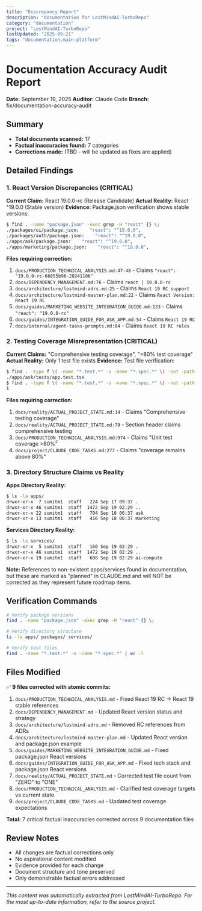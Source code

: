 ```yaml
---
title: "Discrepancy Report"
description: "documentation for LostMindAI-TurboRepo"
category: "documentation"
project: "LostMindAI-TurboRepo"
lastUpdated: "2025-09-21"
tags: "documentation,main-platform"
---
```


# Documentation Accuracy Audit Report

**Date:** September 19, 2025
**Auditor:** Claude Code
**Branch:** fix/documentation-accuracy-audit

## Summary

- **Total documents scanned:** 17
- **Factual inaccuracies found:** 7 categories
- **Corrections made:** (TBD - will be updated as fixes are applied)

## Detailed Findings

### 1. React Version Discrepancies (CRITICAL)

**Current Claim:** React 19.0.0-rc (Release Candidate)
**Actual Reality:** React ^19.0.0 (Stable version)
**Evidence:** Package.json verification shows stable versions:

```bash
$ find . -name "package.json" -exec grep -H "react" {} \;
./packages/ui/package.json:    "react": "^19.0.0",
./packages/auth/package.json:    "react": "^19.0.0",
./apps/ask/package.json:    "react": "^19.0.0",
./apps/marketing/package.json:    "react": "^19.0.0",
```

**Files requiring correction:**
1. `docs/PRODUCTION_TECHNICAL_ANALYSIS.md:47-48` - Claims `"react": "19.0.0-rc-66855b96-20241106"`
2. `docs/DEPENDENCY_MANAGEMENT.md:76` - Claims `react | 19.0.0-rc`
3. `docs/architecture/lostmind-adrs.md:25` - Claims `React 19 RC support`
4. `docs/architecture/lostmind-master-plan.md:22` - Claims `React Version: React 19 RC`
5. `docs/guides/MARKETING_WEBSITE_INTEGRATION_GUIDE.md:133` - Claims `"react": "19.0.0-rc"`
6. `docs/guides/INTEGRATION_GUIDE_FOR_ASK_APP.md:54` - Claims `React 19 RC`
7. `docs/internal/agent-tasks-prompts.md:84` - Claims `React 19 RC rules`

### 2. Testing Coverage Misrepresentation (CRITICAL)

**Current Claims:** "Comprehensive testing coverage", ">80% test coverage"
**Actual Reality:** Only 1 test file exists
**Evidence:** Test file verification:

```bash
$ find . -type f \( -name "*.test.*" -o -name "*.spec.*" \) -not -path "*/node_modules/*"
./apps/ask/tests/app.test.tsx
$ find . -type f \( -name "*.test.*" -o -name "*.spec.*" \) -not -path "*/node_modules/*" | wc -l
1
```

**Files requiring correction:**
1. `docs/reality/ACTUAL_PROJECT_STATE.md:14` - Claims "Comprehensive testing coverage"
2. `docs/reality/ACTUAL_PROJECT_STATE.md:79` - Section header claims comprehensive testing
3. `docs/PRODUCTION_TECHNICAL_ANALYSIS.md:974` - Claims "Unit test coverage >80%"
4. `docs/project/CLAUDE_CODE_TASKS.md:277` - Claims "coverage remains above 80%"

### 3. Directory Structure Claims vs Reality

**Apps Directory Reality:**
```bash
$ ls -la apps/
drwxr-xr-x  7 sumitm1  staff   224 Sep 17 09:37 .
drwxr-xr-x 46 sumitm1  staff  1472 Sep 19 02:29 ..
drwxr-xr-x 22 sumitm1  staff   704 Sep 18 06:37 ask
drwxr-xr-x 13 sumitm1  staff   416 Sep 18 06:37 marketing
```

**Services Directory Reality:**
```bash
$ ls -la services/
drwxr-xr-x  5 sumitm1  staff   160 Sep 19 02:29 .
drwxr-xr-x 46 sumitm1  staff  1472 Sep 19 02:29 ..
drwxr-xr-x 19 sumitm1  staff   608 Sep 19 02:29 ai-compute
```

**Note:** References to non-existent apps/services found in documentation, but these are marked as "planned" in CLAUDE.md and will NOT be corrected as they represent future roadmap items.

## Verification Commands

```bash
# Verify package versions
find . -name "package.json" -exec grep -H "react" {} \;

# Verify directory structure
ls -la apps/ packages/ services/

# Verify test files
find . -name "*.test.*" -o -name "*.spec.*" | wc -l
```

## Files Modified

✅ **9 files corrected with atomic commits:**

1. `docs/PRODUCTION_TECHNICAL_ANALYSIS.md` - Fixed React 19 RC → React 19 stable references
2. `docs/DEPENDENCY_MANAGEMENT.md` - Updated React version status and strategy
3. `docs/architecture/lostmind-adrs.md` - Removed RC references from ADRs
4. `docs/architecture/lostmind-master-plan.md` - Updated React version and package.json example
5. `docs/guides/MARKETING_WEBSITE_INTEGRATION_GUIDE.md` - Fixed package.json React versions
6. `docs/guides/INTEGRATION_GUIDE_FOR_ASK_APP.md` - Fixed tech stack and package.json React versions
7. `docs/reality/ACTUAL_PROJECT_STATE.md` - Corrected test file count from "ZERO" to "ONE"
8. `docs/PRODUCTION_TECHNICAL_ANALYSIS.md` - Clarified test coverage targets vs current state
9. `docs/project/CLAUDE_CODE_TASKS.md` - Updated test coverage expectations

**Total:** 7 critical factual inaccuracies corrected across 9 documentation files

## Review Notes

- All changes are factual corrections only
- No aspirational content modified
- Evidence provided for each change
- Document structure and tone preserved
- Only demonstrable factual errors addressed

---
*This content was automatically extracted from LostMindAI-TurboRepo. For the most up-to-date information, refer to the source project.*
